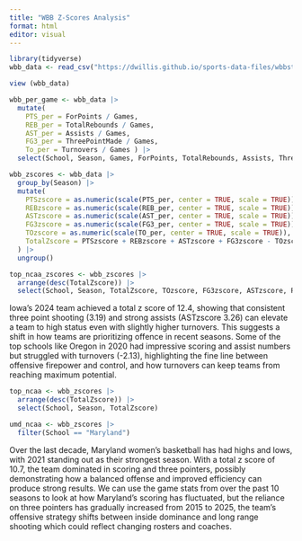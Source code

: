 ```yaml
---
title: "WBB Z-Scores Analysis"
format: html
editor: visual
---
```


```r
library(tidyverse)
wbb_data <- read_csv("https://dwillis.github.io/sports-data-files/wbbstats1525.csv")
```

```r
view (wbb_data)

wbb_per_game <- wbb_data |> 
  mutate(
    PTS_per = ForPoints / Games, 
    REB_per = TotalRebounds / Games,
    AST_per = Assists / Games,
    FG3_per = ThreePointMade / Games, 
    To_per = Turnovers / Games ) |> 
  select(School, Season, Games, ForPoints, TotalRebounds, Assists, ThreePointMade, Turnovers)

wbb_zscores <- wbb_data |> 
  group_by(Season) |> 
  mutate(
    PTSzscore = as.numeric(scale(PTS_per, center = TRUE, scale = TRUE)),
    REBzscore = as.numeric(scale(REB_per, center = TRUE, scale = TRUE)),
    ASTzscore = as.numeric(scale(AST_per, center = TRUE, scale = TRUE)),
    FG3zscore = as.numeric(scale(FG3_per, center = TRUE, scale = TRUE)),
    TOzscore = as.numeric(scale(TO_per, center = TRUE, scale = TRUE)),
    TotalZscore = PTSzscore + REBzscore + ASTzscore + FG3zscore - TOzscore
  ) |> 
  ungroup()

```

```r
top_ncaa_zscores <- wbb_zscores |> 
  arrange(desc(TotalZscore)) |> 
  select(School, Season, TotalZscore, TOzscore, FG3zscore, ASTzscore, PTSzscore)
```

Iowa's 2024 team achieved a total z score of 12.4, showing that consistent three point shooting (3.19) and strong assists (ASTzscore 3.26) can elevate a team to high status even with slightly higher turnovers. This suggests a shift in how teams are prioritizing offence in recent seasons. Some of the top schools like Oregon in 2020 had impressive scoring and assist numbers but struggled with turnovers (-2.13), highlighting the fine line between offensive firepower and control, and how turnovers can keep teams from reaching maximum potential.

```r
top_ncaa <- wbb_zscores |> 
  arrange(desc(TotalZscore)) |> 
  select(School, Season, TotalZscore)
```

```r
umd_ncaa <- wbb_zscores |> 
  filter(School == "Maryland")

```

Over the last decade, Maryland women's basketball has had highs and lows, with 2021 standing out as their strongest season. With a total z score of 10.7, the team dominated in scoring and three pointers, possibly demonstrating how a balanced offense and improved efficiency can produce strong results. We can use the game stats from over the past 10 seasons to look at how Maryland's scoring has fluctuated, but the reliance on three pointers has gradually increased from 2015 to 2025, the team's offensive strategy shifts between inside dominance and long range shooting which could reflect changing rosters and coaches.

\
